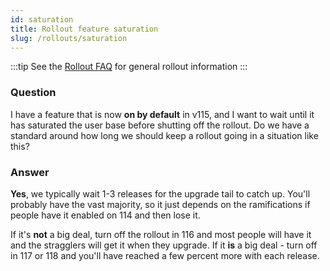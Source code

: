 ```yaml
---
id: saturation
title: Rollout feature saturation
slug: /rollouts/saturation
---
```


:::tip
See the [Rollout FAQ](/deep-dives/experimenter/rollouts) for general rollout information
:::

### Question
I have a feature that is now **on by default** in v115, and I want to wait until it has saturated the user base before shutting off the rollout. Do we have a standard around how long we should keep a rollout going in a situation like this?

### Answer
**Yes**, we typically wait 1-3 releases for the upgrade tail to catch up. You'll probably have the vast majority, so it just depends on the ramifications if people have it enabled on 114 and then lose it.

If it's **not** a big deal, turn off the rollout in 116 and most people will have it and the stragglers will get it when they upgrade.  If it **is** a big deal - turn off in 117 or 118 and you'll have reached a few percent more with each release.
